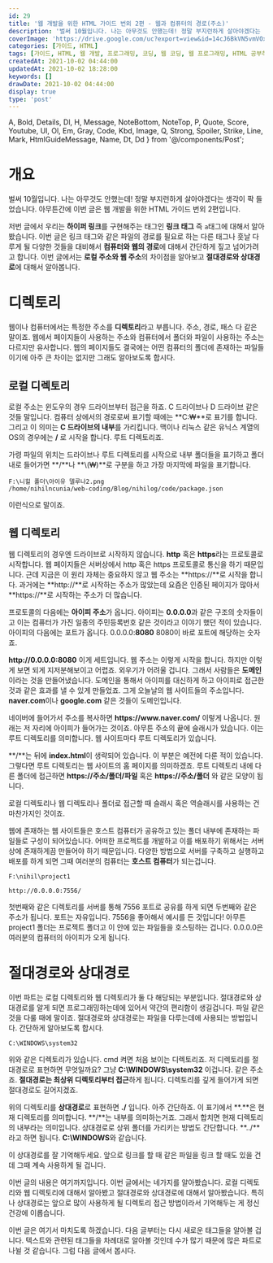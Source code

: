 ```yaml
---
id: 29
title: '웹 개발을 위한 HTML 가이드 번외 2편 - 웹과 컴퓨터의 경로(주소)'
description: '벌써 10월입니다. 나는 아무것도 안했는데! 정말 부지런하게 살아야겠다는 생각이 팍 들었습니다. 아무튼간에 이번 글은 웹 개발을 위한 HTML 가이드 번외 2편입니다. 저번 글에서 우리는 하이퍼 링크를 구현해주는 태그인 링크 태그 즉 a태그에 대해서 알아봤습니다. 이번 글은 링크 태그와 같은 파일의 경로를 필요로 하는 다른 태그나 훗날 다루게 될 다양한 것들을 대비해서 컴퓨터와 웹의 경로에 대해서 간단하게 짚고 넘어가려고 합니다. 이번 글에서는 로컬 주소와 웹 주소의 차이점을 알아보고 절대경로와 상대경로에 대해서 알아봅니다. 웹이나 컴퓨터에서는 특정한 주소를 디렉토리라고 부릅니다. 주소, 경로, 패스 다 같은 말이죠. 웹에서 페이지들이 사용하는 주소와 컴퓨터에서 폴더와 파일이 사용하는 주소는 다르지만 유사합니다. 웹의 페이지들도 결국에는 어떤 컴퓨터의 폴더에 존재하는 파일들이기에 아주 큰 차이는 없지만 그래도 알아보도록 합시다.'
coverImage: 'https://drive.google.com/uc?export=view&id=14cJ6BkVN5vmVOxrEYcQwxJ1k3HKtjdkk'
categories: [가이드, HTML]
tags: [가이드, HTML, 웹 개발, 프로그래밍, 코딩, 웹 코딩, 웹 프로그래밍, HTML 공부하기, HTML 초보, 상대경로, 절대경로, 로컬 주소, 웹 주소, path, 경로]
createdAt: 2021-10-02 04:44:00
updatedAt: 2021-10-02 18:28:00
keywords: []
drawDate: 2021-10-02 04:44:00
display: true
type: 'post'
---
```


  A, Bold, Details, Dl, H, Message, NoteBottom, NoteTop, P,
  Quote, Score, Youtube, Ul, Ol, Em, Gray, Code, Kbd, Image,
  Q, Strong, Spoiler, Strike, Line, Mark, HtmlGuideMessage, Name,
  Dt, Dd
} from '@/components/Post';

<HtmlGuideMessage />

# 개요
벌써 10월입니다. 나는 아무것도 안했는데! 정말 부지런하게 살아야겠다는 생각이 팍 들었습니다. 아무튼간에 이번 글은 웹 개발을 위한 HTML 가이드 번외 2편입니다.

저번 글에서 우리는 **하이퍼 링크**를 구현해주는 태그인 **링크 태그** 즉 `a`태그에 대해서 알아봤습니다. 이번 글은 링크 태그와 같은 파일의 경로를 필요로 하는 다른 태그나 훗날 다루게 될 다양한 것들을 대비해서 **컴퓨터와 웹의 경로**에 대해서 간단하게 짚고 넘어가려고 합니다. 이번 글에서는 **로컬 주소와 웹 주소**의 차이점을 알아보고 **절대경로와 상대경로**에 대해서 알아봅니다.

# 디렉토리
웹이나 컴퓨터에서는 특정한 주소를 **디렉토리**라고 부릅니다. 주소, 경로, 패스 다 같은 말이죠. 웹에서 페이지들이 사용하는 주소와 컴퓨터에서 폴더와 파일이 사용하는 주소는 다르지만 유사합니다. 웹의 페이지들도 결국에는 어떤 컴퓨터의 폴더에 존재하는 파일들이기에 아주 큰 차이는 없지만 그래도 알아보도록 합시다.

## 로컬 디렉토리
로컬 주소는 윈도우의 경우 드라이브부터 접근을 하죠. C 드라이브나 D 드라이브 같은 것들 말입니다. 컴퓨터 상에서의 경로로써 표기할 때에는 **C:&#8361;**로 표기를 합니다. 그리고 이 의미는 **C 드라이브의 내부**를 가리킵니다. 맥이나 리눅스 같은 유닉스 계열의 OS의 경우에는 **/** 로 시작을 합니다. 루트 디렉토리죠.

가령 파일의 위치는 드라이브나 루트 디렉토리를 시작으로 내부 폴더들을 표기하고 폴더 내로 들어가면 **/**나 **\\(&#8361;)**로 구분을 하고 가장 마지막에 파일을 표기합니다.

```text
F:\니힐 폴더\아이유 델루나2.png
/home/nihilncunia/web-coding/Blog/nihilog/code/package.json
```

이런식으로 말이죠.

## 웹 디렉토리
웹 디렉토리의 경우엔 드라이브로 시작하지 않습니다. **http** 혹은 **https**라는 프로토콜로 시작합니다. 웹 페이지들은 서버상에서 http 혹은 https 프로토콜로 통신을 하기 때문입니다. 근데 지금은 이 원리 자체는 중요하지 않고 웹 주소는 **https://**로 시작을 합니다. 과거에는 **http://**로 시작하는 주소가 많았는데 요즘은 인증된 페이지가 많아서 **https://**로 시작하는 주소가 더 많습니다.

프로토콜의 다음에는 **아이피 주소**가 옵니다. 아이피는 **0.0.0.0**과 같은 구조의 숫자들이고 이는 컴퓨터가 가진 일종의 주민등록번호 같은 것이라고 이야기 했던 적이 있습니다. 아이피의 다음에는 포트가 옵니다. 0.0.0.0:**8080** 8080이 바로 포트에 해당하는 숫자죠.

<P><Strong>http://0.0.0.0:8080</Strong> 이게 세트입니다. 웹 주소는 이렇게 시작을 합니다. 하지만 이렇게 보면 되게 지저분해보이고 어렵죠. 외우기가 어려울 겁니다. 그래서 사람들은 <Strong>도메인</Strong>이라는 것을 만들어냈습니다. 도메인을 통해서 아이피를 대신하게 하고 아이피로 접근한 것과 같은 효과를 낼 수 있게 만들었죠. 그게 오늘날의 웹 사이트들의 주소입니다. <Strong>naver.com</Strong>이나 <Strong>google.com</Strong> 같은 것들이 도메인입니다.</P>

<P>네이버에 들어가서 주소를 복사하면 <Strong>https://www.naver.com/</Strong> 이렇게 나옵니다. 원래는 저 자리에 아이피가 들어가는 것이죠. 아무튼 주소의 끝에 슬래시가 있습니다. 이는 루트 디렉토리를 의미합니다. 웹 사이트마다 루트 디렉토리가 있습니다.</P>

**/**는 뒤에 **index.html**이 생략되어 있습니다. 이 부분은 예전에 다룬 적이 있습니다. 그렇다면 루트 디렉토리는 웹 사이트의 홈 페이지를 의미하겠죠. 루트 디렉토리 내에 다른 폴더에 접근하면 **https://주소/폴더/파일** 혹은 **https://주소/폴더** 와 같은 모양이 됩니다.

로컬 디렉토리나 웹 디렉토리나 폴더로 접근할 때 슬래시 혹은 역슬래시를 사용하는 건 마찬가지인 것이죠.

웹에 존재하는 웹 사이트들은 호스트 컴퓨터가 공유하고 있는 폴더 내부에 존재하는 파일들로 구성이 되어있습니다. 어떠한 프로젝트를 개발하고 이를 배포하기 위해서는 서버 상에 존재하게끔 만들어야 하기 때문입니다. 다양한 방법으로 서버를 구축하고 실행하고 배포를 하게 되면 그때 여러분의 컴퓨터는 **호스트 컴퓨터**가 되는겁니다.

```text
F:\nihil\project1
```

```text
http://0.0.0.0:7556/
```

첫번째와 같은 디렉토리를 서버를 통해 7556 포트로 공유를 하게 되면 두번째와 같은 주소가 됩니다. 포트는 자유입니다. 7556을 좋아해서 예시를 든 것입니다! 아무튼 project1 폴더는 프로젝트 폴더고 이 안에 있는 파일들을 호스팅하는 겁니다. 0.0.0.0은 여러분의 컴퓨터의 아이피가 오게 됩니다.

# 절대경로와 상대경로
이번 파트는 로컬 디렉토리와 웹 디렉토리가 둘 다 해당되는 부분입니다. 절대경로와 상대경로를 알게 되면 프로그래밍하는데에 있어서 약간의 편리함이 생길겁니다. 파일 같은 것을 다룰 때에 말이죠. 절대경로와 상대경로는 파일을 다루는데에 사용되는 방법입니다. 간단하게 알아보도록 합시다.

```text
C:\WINDOWS\system32
```

위와 같은 디렉토리가 있습니다. cmd 켜면 처음 보이는 디렉토리죠. 저 디렉토리를 절대경로로 표현하면 무엇일까요? 그냥 **C:\\WINDOWS\\system32** 이겁니다. 같은 주소죠. **절대경로는 최상위 디렉토리부터 접근**하게 됩니다. 디렉토리를 깊게 들어가게 되면 절대경로도 길어지겠죠.

위의 디렉토리를 **상대경로**로 표현하면 **./** 입니다. 아주 간단하죠. 이 표기에서 **.**은 현재 디렉토리를 의미합니다. **/**는 내부를 의미하는거죠. 그래서 합치면 현재 디렉토리의 내부라는 의미입니다. 상대경로로 상위 폴더를 가리키는 방법도 간단합니다. **../**라고 하면 됩니다. **C:\\WINDOWS**와 같습니다.

이 상대경로를 잘 기억해두세요. 앞으로 링크를 할 때 같은 파일을 링크 할 때도 있을 건데 그때 계속 사용하게 될 겁니다.

<Line />

이번 글의 내용은 여기까지입니다. 이번 글에서는 네가지를 알아봤습니다. 로컬 디렉토리와 웹 디렉토리에 대해서 알아봤고 절대경로와 상대경로에 대해서 알아봤습니다. 특히나 상대경로는 앞으로 많이 사용하게 될 디렉토리 접근 방법이라서 기억해두는 게 정신 건강에 이롭습니다.

이번 글은 여기서 마치도록 하겠습니다. 다음 글부터는 다시 새로운 태그들을 알아볼 겁니다. 텍스트와 관련된 태그들을 차례대로 알아볼 것인데 수가 많기 때문에 많은 파트로 나뉠 것 같습니다. 그럼 다음 글에서 봅시다.
